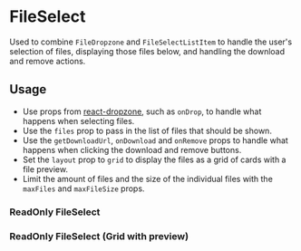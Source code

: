 

<Meta of={FileSelectStories} />

# FileSelect

Used to combine `FileDropzone` and `FileSelectListItem` to handle the user's selection of files, displaying those files below, and handling the download and remove actions.

## Usage

- Use props from [react-dropzone](https://www.npmjs.com/package/react-dropzone), such as `onDrop`, to handle what happens when selecting files.
- Use the `files` prop to pass in the list of files that should be shown.
- Use the `getDownloadUrl`, `onDownload` and `onRemove` props to handle what happens when clicking the download and remove buttons.
- Set the `layout` prop to `grid` to display the files as a grid of cards with a file preview.
- Limit the amount of files and the size of the individual files with the `maxFiles` and `maxFileSize` props.

<Canvas of={FileSelectStories.Basic} />

### ReadOnly FileSelect

<Canvas of={FileSelectStories.Readonly} />

### ReadOnly FileSelect (Grid with preview)

<Canvas of={FileSelectStories.GridWithPreview} />
